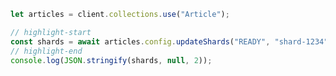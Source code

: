 

<Tabs className="code" groupId="languages">
<TabItem value="py" label="Python">
  <FilteredTextBlock
    text={PyCode}
    startMarker="START UpdateCollectionShards"
    endMarker="END UpdateCollectionShards"
    language="py"
  />
</TabItem>

<TabItem value="ts" label="JavaScript/TypeScript">

```js
let articles = client.collections.use("Article");

// highlight-start
const shards = await articles.config.updateShards("READY", "shard-1234");
// highlight-end
console.log(JSON.stringify(shards, null, 2));
```

  </TabItem>
  <TabItem value="go" label="Go">
    <FilteredTextBlock
      text={GoCode}
      startMarker="// UpdateShardStatus START"
      endMarker="// UpdateShardStatus END"
      language="go"
    />
  </TabItem>
  <TabItem value="java6" label="Java v6 (Beta)">
    <FilteredTextBlock
      text={JavaV6Code}
      startMarker="// START UpdateCollectionShards"
      endMarker="// END UpdateCollectionShards"
      language="java"
    />
  </TabItem>
 <TabItem value="java" label="Java">
     <FilteredTextBlock
       text={JavaCode}
       startMarker="// UpdateShardStatus START"
       endMarker="// UpdateShardStatus END"
       language="java"
     />
  </TabItem>
  <TabItem value="csharp" label="C# (Beta)">
    <FilteredTextBlock
      text={CSharpCode}
      startMarker="// START UpdateCollectionShards"
      endMarker="// END UpdateCollectionShards"
      language="csharp"
    />
  </TabItem>
</Tabs>
